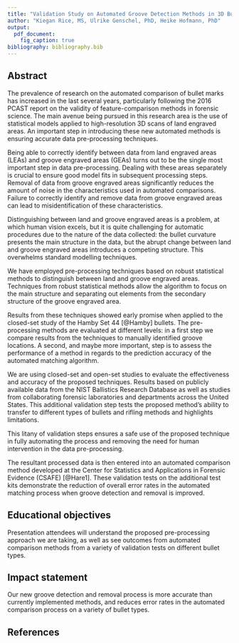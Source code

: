 ```yaml
---
title: "Validation Study on Automated Groove Detection Methods in 3D Bullet Land Scans"
author: "Kiegan Rice, MS, Ulrike Genschel, PhD, Heike Hofmann, PhD"
output: 
  pdf_document:
    fig_caption: true
bibliography: bibliography.bib
---
```



## Abstract   

The prevalence of research on the automated comparison of bullet marks has increased in the last several years, particularly following the 2016 PCAST report on the validity of feature-comparison methods in forensic science. The main avenue being pursued in this research area is the use of statistical models applied to high-resolution 3D scans of land engraved areas. An important step in introducing these new automated methods is ensuring accurate data pre-processing techniques.  

Being able to correctly identify between data from land engraved areas (LEAs) and groove engraved areas (GEAs) turns out to be the single most important step in data pre-processing. Dealing with these areas separately is crucial to ensure good model fits in subsequent processing steps.  Removal of data  from groove engraved areas significantly reduces the amount of noise in the characteristics used in automated comparisons. Failure to correctly identify and remove data from groove engraved areas can lead to misidentification of these characteristics.  

Distinguishing between land and groove engraved areas is a problem, at which human vision excels, but it is quite challenging for  automatic procedures due to the nature of the data collected: the bullet curvature presents the main structure in the data, but 
the abrupt change between land and groove engraved areas introduces a competing structure. This overwhelms standard modelling techniques. 

We have employed pre-processing techniques based on robust statistical methods to distinguish between land and groove engraved areas. 
Techniques from robust statistical methods allow the algorithm to focus on the main structure and separating out elements from the secondary structure of the groove engraved area.

Results from these techniques showed early promise when applied to the closed-set study of the Hamby Set 44 [@Hamby] bullets. The pre-processing methods are evaluated at different levels: in a first step we compare results from the techniques to manually identified groove locations. A second, and maybe more important, step is to assess the performance of a method in regards to the prediction accuracy of the automated matching algorithm. 

We are using closed-set and open-set studies to evaluate the effectiveness and accuracy of the proposed techniques. Results based on publicly available data from the NIST Ballistics Research Database as well as studies from collaborating forensic laboratories and departments across the United States. This additional validation step tests the proposed method's ability to transfer to different types of bullets and rifling methods and highlights limitations.  

This litany of validation steps ensures a safe use of the proposed technique in fully automating the process and removing the need for human intervention in the data pre-processing.  

The resultant processed data is then entered into an automated comparison method developed at the Center for Statistics and Applications in Forensic Evidence (CSAFE) [@Hare1]. These validation tests on the additional test kits demonstrate the reduction of overall error rates in the automated matching process when groove detection and removal is improved.  

## Educational objectives  

Presentation attendees will understand the proposed pre-processing approach we are taking, as well as see outcomes from automated comparison methods from a variety of validation tests on different bullet types.  

## Impact statement  
Our new groove detection and removal process is more accurate than currently implemented methods, and reduces error rates in the automated comparison process on a variety of bullet types. 


## References  




